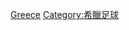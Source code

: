 {{Catnav|頁面分類|...|足球|各國足球|希臘足球}}
{{Catnav|頁面分類|...|各國體育|希臘體育|希臘足球}}
{{Catnav|頁面分類|...|各國體育|各國足球|希臘足球}}
{{Commonscat|Association football players by team in Greece}}

[[Category:各國球會的足球運動員|Greece]]
[[Category:希臘足球|Category:希臘足球]]